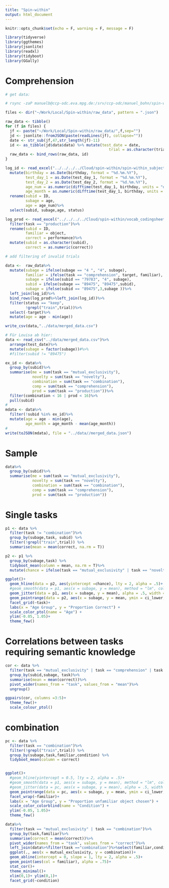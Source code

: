 ```yaml
---
title: "Spin-within"
output: html_document
---
```


```r
knitr::opts_chunk$set(echo = F, warning = F, message = F)

library(tidyverse)
library(ggthemes)
library(jsonlite)
library(readxl)
library(tidyboot)
library(GGally)


```

# Comprehension

```r

# get data:

# rsync -zaP manuelb@ccp-odc.eva.mpg.de:/srv/ccp-odc/manuel_bohn/spin-within/data/  ~/Work/Local/Spin-within/raw_data/

files <- dir("~/Work/Local/Spin-within/raw_data", pattern = ".json")

raw_data <- tibble()
for (f in files) {
  jf <- paste("~/Work/Local/Spin-within/raw_data/",f,sep="")
  jd <- jsonlite::fromJSON(paste(readLines(jf), collapse=""))
  date <- str_sub(jf,47,str_length(jf)-11)
  id <- as_tibble(jd$data$data) %>% mutate(test_date = date,
                                              trial = as.character(trial))
  raw_data <- bind_rows(raw_data, id)
}

log_id <- read_excel("../../../../Cloud/spin-within/spin-within_subject_list.xlsx")%>%
  mutate(birthday = as.Date(birthday, format = "%d.%m.%Y"),
         test_day_1 = as.Date(test_day_1, format = "%d.%m.%Y"),
         test_day_2 = as.Date(test_day_2, format = "%d.%m.%Y"),
         age_num = as.numeric(difftime(test_day_1, birthday, units = "days"))/365.25,
         age_month = as.numeric(difftime(test_day_1, birthday, units = "month"))/12)%>%
  rename(subid = ID,
         subage = age,
         age = age_num)%>%
  select(subid, subage,age, status)

log_prod <- read_excel("../../../../Cloud/spin-within/vocab_codingsheet.xlsx")%>%
  filter(task == "production")%>%
  rename(subid = ID,
         familiar = object,
         correct = performance)%>%
  mutate(subid = as.character(subid), 
         correct = as.numeric(correct))

# add filtering of invalid trials

data <-  raw_data%>%
  mutate(subage = ifelse(subage == "4 ", "4", subage),
         familiar = ifelse(task == "comprehension", target, familiar), 
         subage = ifelse(subid == "79783", "4", subage),
         subid = ifelse(subage == "89475", "89475",subid),
         subage = ifelse(subid == "89475",3,subage ))%>%
  left_join(log_id)%>%
  bind_rows(log_prod%>%left_join(log_id))%>%
  filter(status == "keep", 
         !grepl("train",trial))%>%
  select(-target)%>%
  mutate(age = age - min(age))

write_csv(data,"../data/merged_data.csv")

# Für Louisa ab hier: 
data <- read_csv("../data/merged_data.csv")%>%
  arrange(test_date)%>%
  mutate(subage = factor(subage))#%>%
  #filter(subid != "89475")

ex_id <- data%>%
  group_by(subid)%>%
  summarise(me = sum(task == "mutual_exclusivity"),
            novelty = sum(task == "novelty"),
            combination = sum(task == "combination"),
            comp = sum(task == "comprehension"),
            prod = sum(task == "production"))%>%
  filter(combination < 16 | prod < 16)%>%
  pull(subid)
# 
mdata <- data%>%
  filter(!subid %in% ex_id)%>%
  mutate(age = age - min(age),
         age_month = age_month - mean(age_month))
# 
write(toJSON(mdata), file = "../data//merged_data.json")

```

# Sample
```r
data%>%
  group_by(subid)%>%
  summarise(me = sum(task == "mutual_exclusivity"),
            novelty = sum(task == "novelty"),
            combination = sum(task == "combination"),
            comp = sum(task == "comprehension"),
            prod = sum(task == "production"))
```
# Single tasks

```r
p1 <- data %>%
  filter(task != "combination")%>%
  group_by(subage,task, subid) %>%
  filter(!grepl("train",trial)) %>%
  summarise(mean = mean(correct, na.rm = T))

p2 <- p1 %>%
  group_by(subage,task) %>%
  tidyboot_mean(column = mean, na.rm = T)%>%
  mutate(chance = ifelse(task == "mutual_exclusivity" | task == "novelty", 1/2, NA))

ggplot()+
  geom_hline(data = p2, aes(yintercept =chance), lty = 2, alpha = .5)+
  #geom_smooth(data = p1, aes(x = subage, y = mean), method = "lm", col = "black", size = 1)+
  geom_jitter(data = p1, aes(x = subage, y = mean), alpha = .5, width = .05, height = .01)+
  geom_pointrange(data = p2, aes(x = subage, y = mean, ymin = ci_lower, ymax = ci_upper, col = subage), position = position_dodge(width = .5))+
  facet_grid(~task)+
  labs(x = "Age Group", y = "Proportion Correct") +
  scale_color_ptol(name = "Age") +
  ylim(-0.05, 1.05)+
  theme_few()
```
# Correlations between tasks requiring semantic knowledge 

```r
cor <- data %>% 
  filter(task == "mutual_exclusivity" | task == "comprehension" | task == "production")%>%
  group_by(subid,subage, task)%>%
  summarise(mean = mean(correct))%>%
  pivot_wider(names_from = "task", values_from = "mean")%>%
  ungroup()

ggpairs(cor, columns =3:5)+
  theme_few()+
  scale_colour_ptol()
```

# combination

```r
pc <- data %>%
  filter(task == "combination")%>%
  filter(!grepl("train",trial)) %>%
  group_by(subage,task,familiar,condition) %>%
  tidyboot_mean(column = correct)


ggplot()+
  #geom_hline(yintercept = 0.5, lty = 2, alpha = .5)+
  #geom_smooth(data = p1, aes(x = subage, y = mean), method = "lm", col = "black", size = 1)+
  #geom_jitter(data = pc, aes(x = subage, y = mean), alpha = .5, width = .05, height = .01)+
  geom_pointrange(data = pc, aes(x = subage, y = mean, ymin = ci_lower, ymax = ci_upper, col = condition))+
  facet_wrap(~familiar)+
  labs(x = "Age Group", y = "Proportion unfamiliar object chosen") +
  scale_color_colorblind(name = "Condition") +
  ylim(-0.05, 1.05)+
  theme_few()
```

```r
data%>%
  filter(task == "mutual_exclusivity" | task == "combination")%>%
  group_by(task,familiar)%>%
  summarise(correct = mean(correct))%>%
  pivot_wider(names_from = "task", values_from = "correct")%>%
  left_join(data%>%filter(task =="combination")%>%select(familiar,condition)%>%distinct())%>%
  ggplot(., aes(x = mutual_exclusivity, y = combination))+
  geom_abline(intercept = 0, slope = 1, lty = 2, alpha = .5)+
  geom_point(aes(col = familiar), alpha = .75)+
  stat_cor()+
  theme_minimal()+
  xlim(0,1)+ ylim(0,1)+
  facet_grid(~condition)
```

